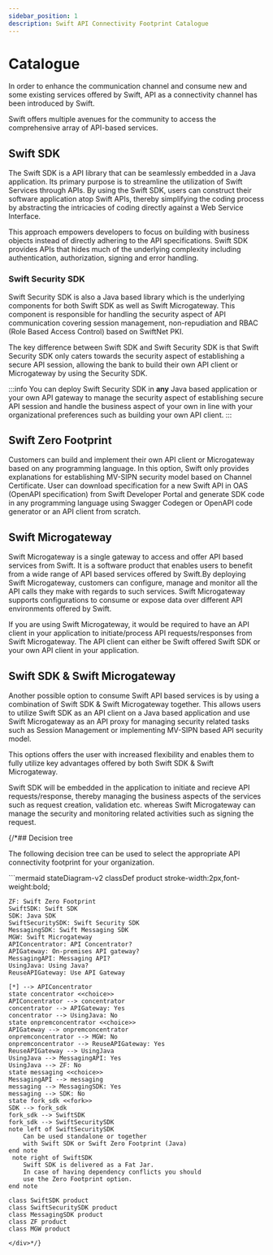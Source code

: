 ```yaml
---
sidebar_position: 1
description: Swift API Connectivity Footprint Catalogue
---
```


# Catalogue

In order to enhance the communication channel and consume new and some existing services offered by Swift, API as a connectivity channel has been introduced by Swift.

Swift offers multiple avenues for the community to access the comprehensive array of API-based services. 

## Swift SDK 

The Swift SDK is a API library that can be seamlessly embedded in a Java application. Its primary purpose is to streamline the utilization of Swift Services through APIs. By using the Swift SDK, users can construct their software application atop Swift APIs, thereby simplifying the coding process by abstracting the intricacies of coding directly against a Web Service Interface. 

This approach empowers developers to focus on building with business objects instead of directly adhering to the API specifications. Swift SDK provides APIs that hides much of the underlying complexity including authentication, authorization, signing and error handling.

### Swift Security SDK

Swift Security SDK is also a Java based library which is the underlying components for both Swift SDK as well as Swift Microgateway. This component is responsible for handling the security aspect of API communication covering session management, non-repudiation and RBAC (Role Based Access Control) based on SwiftNet PKI. 

The key difference between Swift SDK and Swift Security SDK is that Swift Security SDK only caters towards the security aspect of establishing a secure API session, allowing the bank to build their own API client or Microgateway by using the Security SDK.

:::info
You can deploy Swift Security SDK in **any** Java based application or your own API gateway to manage the security aspect of establishing secure API session and handle the business aspect of your own in line with your organizational preferences such as building your own API client.
:::


## Swift Zero Footprint

Customers can build and implement their own API client or Microgateway based on any programming language. In this option, Swift only provides explanations for establishing MV-SIPN security model based on Channel Certificate. User can download specification for a new Swift API in OAS (OpenAPI specification) from Swift Developer Portal and generate SDK code in any programming language using Swagger Codegen or OpenAPI code generator or an API client from scratch. 

## Swift Microgateway

Swift Microgateway is a single gateway to access and offer API based services from Swift. It is a software product that enables users to benefit from a wide range of API based services offered by Swift.By deploying Swift Microgateway, customers can configure, manage and monitor all the API calls they make with regards to such services. Swift Microgateway supports configurations to consume or expose data over different API environments offered by Swift.

If you are using Swift Microgateway, it would be required to have an API client in your application to initiate/process API requests/responses from Swift Microgateway. The API client can either be Swift offered Swift SDK or your own API client in your application.

## Swift SDK & Swift Microgateway

Another possible option to consume Swift API based services is by using a combination of Swift SDK & Swift Microgateway together. This allows users to utilize Swift SDK as an API client on a Java based application and use Swift Microgateway as an API proxy for managing security related tasks such as Session Management or implementing MV-SIPN based API security model. 

This options offers the user with increased flexibility and enables them to fully utilize key advantages offered by both Swift SDK & Swift Microgateway. 

Swift SDK will be embedded in the application to initiate and recieve API requests/response, thereby managing the business aspects of the services such as request creation, validation etc. whereas Swift Microgateway can manage the security and monitoring related activities such as signing the request. 

{/*## Decision tree

The following decision tree can be used to select the appropriate API connectivity footprint for your organization.

<div style={{ textAlign: "center" }}>
```mermaid
stateDiagram-v2
    classDef product stroke-width:2px,font-weight:bold;

    ZF: Swift Zero Footprint
    SwiftSDK: Swift SDK
    SDK: Java SDK
    SwiftSecuritySDK: Swift Security SDK
    MessagingSDK: Swift Messaging SDK
    MGW: Swift Microgateway
    APIConcentrator: API Concentrator?
    APIGateway: On-premises API gateway?
    MessagingAPI: Messaging API?
    UsingJava: Using Java?
    ReuseAPIGateway: Use API Gateway

    [*] --> APIConcentrator
    state concentrator <<choice>>
    APIConcentrator --> concentrator
    concentrator --> APIGateway: Yes
    concentrator --> UsingJava: No
    state onpremconcentrator <<choice>>
    APIGateway --> onpremconcentrator
    onpremconcentrator --> MGW: No
    onpremconcentrator --> ReuseAPIGateway: Yes
    ReuseAPIGateway --> UsingJava
    UsingJava --> MessagingAPI: Yes
    UsingJava --> ZF: No
    state messaging <<choice>>
    MessagingAPI --> messaging
    messaging --> MessagingSDK: Yes
    messaging --> SDK: No
    state fork_sdk <<fork>>
    SDK --> fork_sdk
    fork_sdk --> SwiftSDK
    fork_sdk --> SwiftSecuritySDK
    note left of SwiftSecuritySDK
        Can be used standalone or together
        with Swift SDK or Swift Zero Footprint (Java)
    end note
     note right of SwiftSDK
        Swift SDK is delivered as a Fat Jar.
        In case of having dependency conflicts you should
        use the Zero Footprint option.
    end note

    class SwiftSDK product
    class SwiftSecuritySDK product
    class MessagingSDK product
    class ZF product
    class MGW product
```
</div>*/}
